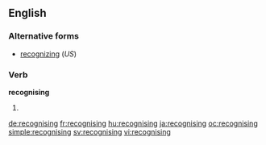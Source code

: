 ==English==

===Alternative forms===
*[[recognizing]] (''US'')

===Verb===
'''recognising'''

# {{context|British|lang=en}} {{present participle of|recognise|lang=en}}

[[de:recognising]]
[[fr:recognising]]
[[hu:recognising]]
[[ja:recognising]]
[[oc:recognising]]
[[simple:recognising]]
[[sv:recognising]]
[[vi:recognising]]